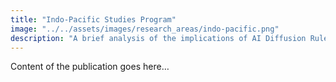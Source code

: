 ```yaml
---
title: "Indo-Pacific Studies Program"
image: "../../assets/images/research_areas/indo-pacific.png"
description: "A brief analysis of the implications of AI Diffusion Rules on India's GPU accessibility"
---
```


Content of the publication goes here...